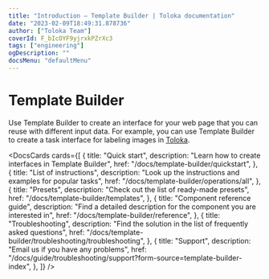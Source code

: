 ```yaml
---
title: "Introduction — Template Builder | Toloka documentation"
date: "2023-02-09T18:49:31.878736"
author: ["Toloka Team"]
coverId: F_bIcOYF9yjrxkPZrXc3
tags: ["engineering"]
ogDescription: ""
docsMenu: "defaultMenu"
---
```




# Template Builder

Use Template Builder to create an interface for your web page that you can reuse with different input data. For example, you can use Template Builder to create a task interface for labeling images in [Toloka](https://toloka.ai/).

<DocsCards cards={[
{
  title: "Quick start",
  description: "Learn how to create interfaces in Template Builder",
  href: "/docs/template-builder/quickstart",
},
{
  title: "List of instructions",
  description: "Look up the instructions and examples for popular tasks",
  href: "/docs/template-builder/operations/all",
},
{
  title: "Presets",
  description: "Check out the list of ready-made presets",
  href: "/docs/template-builder/templates",
},
{
  title: "Component reference guide",
  description: "Find a detailed description for the component you are interested in",
  href: "/docs/template-builder/reference",
},
{
  title: "Troubleshooting",
  description: "Find the solution in the list of frequently asked questions",
  href: "/docs/template-builder/troubleshooting/troubleshooting",
},
{
  title: "Support",
  description: "Email us if you have any problems",
  href: "/docs/guide/troubleshooting/support?form-source=template-builder-index",
},
]} />

<GlobalCommunity/>

<SocialMedia/>

